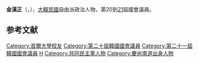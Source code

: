 {{BLP unsourced|time=2020-10-08T07:43:42+00:00}}
{{Infobox politician
| name = 金漢正<br>{{lang|ko|김한정}}
| image = 김한정 의원 프로필.jpg
| caption = 
| birth_date = {{Birth date and age|1963|9|6}}
| birth_place = {{KOR}}[[慶尚南道|慶尚南道]][[咸安郡|咸安郡]]{{tsl|ko|가야면|伽倻面}}
| residence = {{KOR}}[[京畿道|京畿道]][[南楊州市|南楊州市]]
| nationality = {{ROK}}
| party = {{MPK}}
| other_names = 
| alma_mater = [[首爾大學|首爾大學]]
| office = {{flagicon|South Korea}} 第20-21屆[[韓國國會|韓國國會]]議員
| term_start = 2016年5月30日
| term_end = 
| constituency = [[京畿道|京畿道]][[南楊州市|南楊州市]]乙
| predecessor = 選區重劃（[[南楊州市|南楊州市]]乙：{{tsl|ko|박기춘|朴起春}}）
| successor = 
}}

'''金漢正'''（{{kor|김한정|金漢正|Kim Han-jeong}}，{{bd|1963年|9月6日}}），[[大韓民國|大韓民國]]自由派政治人物，第20到[[第21屆大韓民國國會議員名單|21]]屆國會議員。

== 参考文献 ==
<references />

{{DEFAULTSORT:Kim Han-jeong}}
[[Category:首爾大學校友|Category:首爾大學校友]]
[[Category:第二十屆韓國國會議員|Category:第二十屆韓國國會議員]]
[[Category:第二十一屆韓國國會議員|Category:第二十一屆韓國國會議員]]
[[Category:金姓|H]]
[[Category:共同民主黨人物|Category:共同民主黨人物]]
[[Category:慶尚南道出身人物|Category:慶尚南道出身人物]]